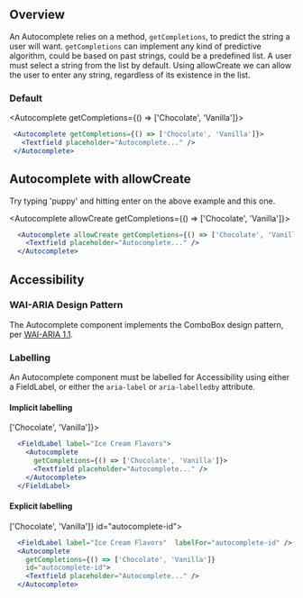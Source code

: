 
## Overview
An Autocomplete relies on a method, `getCompletions`, to predict the string a user will want. `getCompletions` can implement
any kind of predictive algorithm, could be based on past strings, could be a predefined list. A user must select a string
from the list by default. Using allowCreate we can allow the user to enter any string, regardless of its existence in
the list.

### Default

  <Autocomplete getCompletions={() => ['Chocolate', 'Vanilla']}>
    <Textfield placeholder="Autocomplete..." />
  </Autocomplete>

```jsx
 <Autocomplete getCompletions={() => ['Chocolate', 'Vanilla']}>
   <Textfield placeholder="Autocomplete..." />
 </Autocomplete>
```


## Autocomplete with allowCreate
Try typing 'puppy' and hitting enter on the above example and this one.

  <Autocomplete allowCreate getCompletions={() => ['Chocolate', 'Vanilla']}>
   <Textfield placeholder="Autocomplete..." />
  </Autocomplete>


```jsx
  <Autocomplete allowCreate getCompletions={() => ['Chocolate', 'Vanilla']}>
    <Textfield placeholder="Autocomplete..." />
  </Autocomplete>
```

## Accessibility

### WAI-ARIA Design Pattern

The Autocomplete component implements the ComboBox design pattern, per [WAI-ARIA 1.1](https://www.w3.org/TR/wai-aria-practices/#combobox).

### Labelling

An Autocomplete component must be labelled for Accessibility using either a FieldLabel, or either the `aria-label` or `aria-labelledby` attribute.

#### Implicit labelling
  <FieldLabel label="Ice Cream Flavors">
    <Autocomplete
      getCompletions={() => ['Chocolate', 'Vanilla']}>
      <Textfield placeholder="Autocomplete..." />
    </Autocomplete>
  </FieldLabel>

```jsx
  <FieldLabel label="Ice Cream Flavors">
    <Autocomplete
      getCompletions={() => ['Chocolate', 'Vanilla']}>
      <Textfield placeholder="Autocomplete..." />
    </Autocomplete>
  </FieldLabel>
```
#### Explicit labelling
  <FieldLabel label="Ice Cream Flavors" labelFor="autocomplete-id" />
  <Autocomplete
    getCompletions={() => ['Chocolate', 'Vanilla']}
    id="autocomplete-id">
    <Textfield placeholder="Autocomplete..." />
  </Autocomplete>

```jsx
  <FieldLabel label="Ice Cream Flavors"  labelFor="autocomplete-id" />
  <Autocomplete
    getCompletions={() => ['Chocolate', 'Vanilla']}
    id="autocomplete-id">
    <Textfield placeholder="Autocomplete..." />
  </Autocomplete>
```
